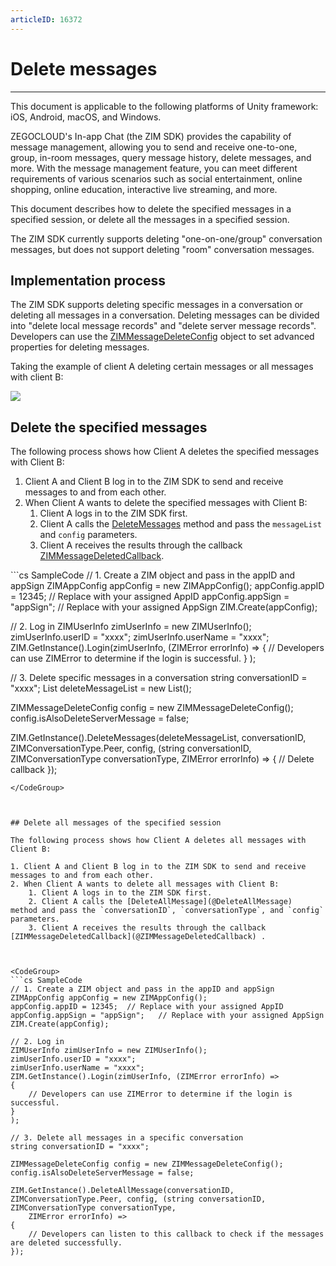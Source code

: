 ```yaml
---
articleID: 16372
---
```



# Delete messages

- - -

<Note title="Note">

This document is applicable to the following platforms of Unity framework: iOS, Android, macOS, and Windows.
</Note>



ZEGOCLOUD's In-app Chat (the ZIM SDK) provides the capability of message management, allowing you to send and receive one-to-one, group, in-room messages, query message history, delete messages, and more. With the message management feature, you can meet different requirements of various scenarios such as social entertainment, online shopping, online education, interactive live streaming, and more. 

This document describes how to delete the specified messages in a specified session, or delete all the messages in a specified session.

<Warning title="Warning">
The ZIM SDK currently supports deleting "one-on-one/group" conversation messages, but does not support deleting "room" conversation messages.
</Warning>

## Implementation process

The ZIM SDK supports deleting specific messages in a conversation or deleting all messages in a conversation. Deleting messages can be divided into "delete local message records" and "delete server message records". Developers can use the [ZIMMessageDeleteConfig](@-ZIMMessageDeleteConfig) object to set advanced properties for deleting messages.

Taking the example of client A deleting certain messages or all messages with client B:

<Frame width="512" height="auto" caption=""><img src="https://doc-media.zego.im/sdk-doc/Pics/in_app_chat/deleteMessage.png" /></Frame>

## Delete the specified messages

The following process shows how Client A deletes the specified messages with Client B:

1. Client A and Client B log in to the ZIM SDK to send and receive messages to and from each other.
2. When Client A wants to delete the specified messages with Client B:
    1. Client A logs in to the ZIM SDK first.
    2. Client A calls the [DeleteMessages](@DeleteMessages) method and pass the `messageList` and `config` parameters.
    3. Client A receives the results through the callback [ZIMMessageDeletedCallback](@ZIMMessageDeletedCallback).



<CodeGroup>
```cs SampleCode
// 1. Create a ZIM object and pass in the appID and appSign
ZIMAppConfig appConfig = new ZIMAppConfig();
appConfig.appID = 12345;  // Replace with your assigned AppID
appConfig.appSign = "appSign";   // Replace with your assigned AppSign
ZIM.Create(appConfig);

// 2. Log in
ZIMUserInfo zimUserInfo = new ZIMUserInfo();
zimUserInfo.userID = "xxxx";
zimUserInfo.userName = "xxxx";
ZIM.GetInstance().Login(zimUserInfo, (ZIMError errorInfo) =>
{
    // Developers can use ZIMError to determine if the login is successful.
}
);


// 3. Delete specific messages in a conversation
string conversationID = "xxxx";
List<ZIMMessage> deleteMessageList = new List<ZIMMessage>();

ZIMMessageDeleteConfig config = new ZIMMessageDeleteConfig();
config.isAlsoDeleteServerMessage = false;

ZIM.GetInstance().DeleteMessages(deleteMessageList, conversationID, ZIMConversationType.Peer, config, (string conversationID, ZIMConversationType conversationType,
    ZIMError errorInfo) => {
    // Delete callback
});
```
</CodeGroup>



## Delete all messages of the specified session

The following process shows how Client A deletes all messages with Client B:

1. Client A and Client B log in to the ZIM SDK to send and receive messages to and from each other.
2. When Client A wants to delete all messages with Client B:
    1. Client A logs in to the ZIM SDK first.
    2. Client A calls the [DeleteAllMessage](@DeleteAllMessage)  method and pass the `conversationID`, `conversationType`, and `config` parameters.
    3. Client A receives the results through the callback [ZIMMessageDeletedCallback](@ZIMMessageDeletedCallback) .



<CodeGroup>
```cs SampleCode
// 1. Create a ZIM object and pass in the appID and appSign
ZIMAppConfig appConfig = new ZIMAppConfig();
appConfig.appID = 12345;  // Replace with your assigned AppID
appConfig.appSign = "appSign";   // Replace with your assigned AppSign
ZIM.Create(appConfig);

// 2. Log in
ZIMUserInfo zimUserInfo = new ZIMUserInfo();
zimUserInfo.userID = "xxxx";
zimUserInfo.userName = "xxxx";
ZIM.GetInstance().Login(zimUserInfo, (ZIMError errorInfo) =>
{
    // Developers can use ZIMError to determine if the login is successful.
}
);

// 3. Delete all messages in a specific conversation
string conversationID = "xxxx";

ZIMMessageDeleteConfig config = new ZIMMessageDeleteConfig();
config.isAlsoDeleteServerMessage = false;

ZIM.GetInstance().DeleteAllMessage(conversationID, ZIMConversationType.Peer, config, (string conversationID, ZIMConversationType conversationType,
    ZIMError errorInfo) =>
{
    // Developers can listen to this callback to check if the messages are deleted successfully.
});
```
</CodeGroup>
